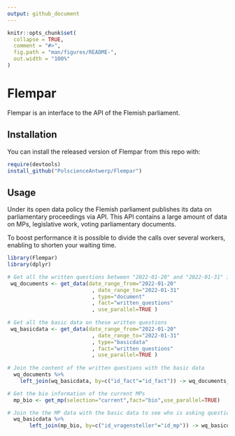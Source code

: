```yaml
---
output: github_document
---
```


```r
knitr::opts_chunk$set(
  collapse = TRUE,
  comment = "#>",
  fig.path = "man/figures/README-",
  out.width = "100%"
)
```

# Flempar

Flempar is an interface to the API of the Flemish parliament. 

## Installation

You can install the released version of Flempar from this repo with:

``` r
require(devtools)
install_github("PolscienceAntwerp/Flempar")

```
## Usage

Under its open data policy the Flemish parliament publishes its data on parliamentary proceedings via API. This API contains a large amount of data on MPs, legislative work, voting parliamentary documents.

To boost performance it is possible to divide the calls over several workers, enabling to shorten your waiting time.

``` r
library(Flempar)
library(dplyr)

# Get all the written questions between "2022-01-20" and "2022-01-31" in a dataframe
 wq_documents <- get_data(date_range_from="2022-01-20"
                           , date_range_to="2022-01-31"
                           , type="document"
                           , fact="written_questions"
                           , use_parallel=TRUE )
                           
# Get all the basic data on these written questions
 wq_basicdata <- get_data(date_range_from="2022-01-20"
                           , date_range_to="2022-01-31"
                           , type="basicdata"
                           , fact="written_questions"
                           , use_parallel=TRUE )
                           
# Join the content of the written questions with the basic data
  wq_documents %>%
    left_join(wq_basicdata, by=c("id_fact"="id_fact")) -> wq_documents_basicdata

# Get the bio information of the current MPs
  mp_bio <- get_mp(selection="current",fact="bio",use_parallel=TRUE)

# Join the the MP data with the basic data to see who is asking questions     
  wq_basicdata %>%
       left_join(mp_bio, by=c("id_vragensteller"="id_mp")) -> wq_basicdata_mp
             
```
